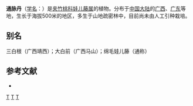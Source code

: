 {{Speciesbox 
| taxon = Tylophora mollissima
| authority = Wight.
}}
'''通脉丹'''（[[学名|学名]]：{{lang|la|''Tylophora mollissima''}}）是[[夹竹桃科|夹竹桃科]][[娃儿藤属|娃儿藤属]]的植物。分布于[[中国大陆|中国大陆]]的[[广西|广西]]、[[广东|广东]]等地，生长于海拔500米的地区，多生于山地疏密林中，目前尚未由人工引种栽培。

== 别名 ==
三白根（广西靖西）；大白前（广西马山）；绵毛娃儿藤（通称）

== 参考文献 ==
<div class="references-small">
* {{cite web| url =http://www.bioinfo.cn/db05/KmzwSpecies.php?action=view&id=30820| title =通脉丹| work =《中国高等植物数据库全库》| publisher =中国科学院微生物研究所| author =昆明植物研究所| accessdate =2009-02-26}}{{dead link|date=2018年4月 |bot=InternetArchiveBot |fix-attempted=yes }}
</div>
{{Taxonbar}}

[[Category:娃儿藤属|T]]
[[Category:广西植物|T]]
[[Category:广东植物|T]]